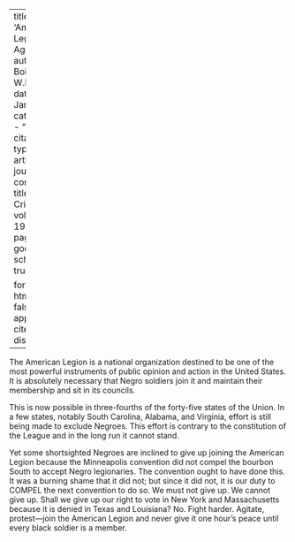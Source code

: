 
---
title: 'American Legion, Again'
author: Du Bois, W.E.B.
date: Jan. 1920
categories: 
  - ""
citation: 
  type: article-journal
  container-title: The Crisis
  volume: 19
  issue: 3
  page: 107
google-scholar: true

format:
  html:
    toc: false
    appendix-cite-as: display
---



The American Legion is a national organization destined to be one of the most powerful instruments of public opinion and action in the United States. It is absolutely necessary that Negro soldiers join it and maintain their membership and sit in its councils. 

This is now possible in three-fourths of the forty-five states of the Union. In a few states, notably South Carolina, Alabama, and Virginia, effort is still being made to exclude Negroes. This effort is contrary to the constitution of the League and in the long run it cannot stand. 

Yet some shortsighted Negroes are inclined to give up joining the American Legion because the Minneapolis convention did not compel the bourbon South to accept Negro legionaries. The convention ought to have done this. It was a burning shame that it did not; but since it did not, it is our duty to COMPEL the next convention to do so. We must not give up. We cannot give up. Shall we give up our right to vote in New York and Massachusetts because it is denied in Texas and Louisiana? No. Fight harder. Agitate, protest---join the American Legion and never give it one hour's peace until every black soldier is a member. 

